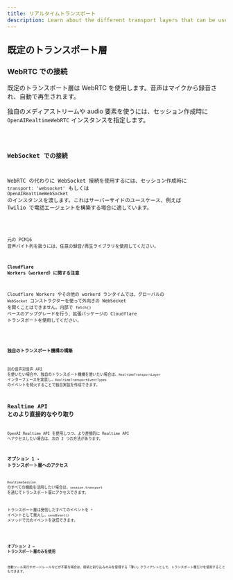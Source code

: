 ```yaml
---
title: リアルタイムトランスポート
description: Learn about the different transport layers that can be used with Realtime Agents.
---
```




## 既定のトランスポート層

### WebRTC での接続

既定のトランスポート層は WebRTC を使用します。音声はマイクから録音され、自動で再生されます。

独自のメディアストリームや audio 要素を使うには、セッション作成時に `OpenAIRealtimeWebRTC` インスタンスを指定します。

<Code lang="typescript" code={customWebRTCTransportExample} />

### WebSocket での接続

WebRTC の代わりに WebSocket 接続を使用するには、セッション作成時に `transport: 'websocket'` もしくは `OpenAIRealtimeWebSocket` のインスタンスを渡します。これはサーバーサイドのユースケース、例えば Twilio で電話エージェントを構築する場合に適しています。

<Code lang="typescript" code={websocketSessionExample} />

元の PCM16 音声バイト列を扱うには、任意の録音/再生ライブラリを使用してください。

#### Cloudflare Workers（workerd）に関する注意

Cloudflare Workers やその他の workerd ランタイムでは、グローバルの `WebSocket` コンストラクターを使って外向きの WebSocket を開くことはできません。内部で `fetch()` ベースのアップグレードを行う、拡張パッケージの Cloudflare トランスポートを使用してください。

<Code lang="typescript" code={cloudflareTransportExample} />

### 独自のトランスポート機構の構築

別の音声対音声 API を使いたい場合や、独自のトランスポート機構を使いたい場合は、`RealtimeTransportLayer` インターフェースを実装し、`RealtimeTransportEventTypes` のイベントを発火することで独自実装を作成できます。

## Realtime API とのより直接的なやり取り

OpenAI Realtime API を使用しつつ、より直接的に Realtime API へアクセスしたい場合は、次の 2 つの方法があります。

### オプション 1 - トランスポート層へのアクセス

`RealtimeSession` のすべての機能を活用したい場合は、`session.transport` を通じてトランスポート層にアクセスできます。

トランスポート層は受信したすべてのイベントを `*` イベントとして発火し、`sendEvent()` メソッドで元のイベントを送信できます。

<Code lang="typescript" code={transportEventsExample} />

### オプション 2 — トランスポート層のみを使用

自動ツール実行やガードレールなどが不要な場合は、接続と割り込みのみを管理する「薄い」クライアントとして、トランスポート層だけを使用することもできます。

<Code lang="typescript" code={thinClientExample} />
